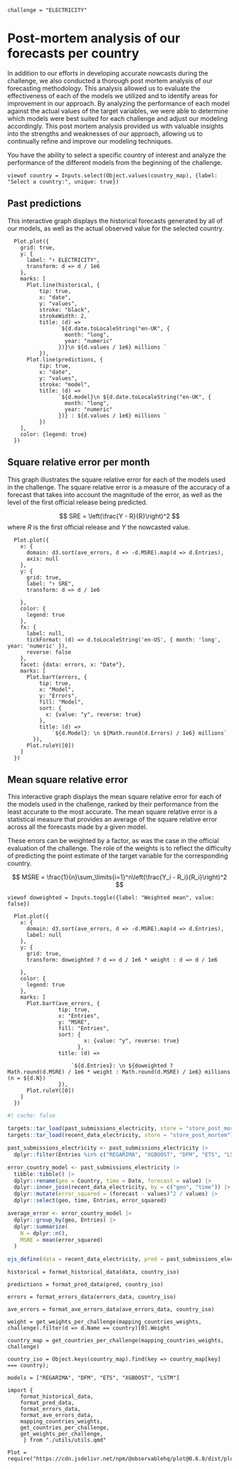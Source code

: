```ojs
challenge = "ELECTRICITY"
```

# Post-mortem analysis of our forecasts per country

In addition to our efforts in developing accurate nowcasts during the challenge, we also conducted a thorough post mortem analysis of our forecasting methodology.
This analysis allowed us to evaluate the effectiveness of each of the models we utilized and to identify areas for improvement in our approach.
By analyzing the performance of each model against the actual values of the target variables, we were able to determine which models were best suited for each challenge and adjust our modeling accordingly.
This post mortem analysis provided us with valuable insights into the strengths and weaknesses of our approach, allowing us to continually refine and improve our modeling techniques.

You have the ability to select a specific country of interest and analyze the performance of the different models from the beginning of the challenge.

```ojs
viewof country = Inputs.select(Object.values(country_map), {label: "Select a country:", unique: true})
```

## Past predictions 

This interactive graph displays the historical forecasts generated by all of our models, as well as the actual observed value for the selected country.

```ojs
  Plot.plot({
    grid: true,
    y: {
      label: "↑ ELECTRICITY",
      transform: d => d / 1e6
    },  
    marks: [
      Plot.line(historical, {
          tip: true,
          x: "date", 
          y: "values", 
          stroke: "black",
          strokeWidth: 2,
          title: (d) =>
                `${d.date.toLocaleString("en-UK", {
                  month: "long",
                  year: "numeric"
                })}\n ${d.values / 1e6} millions `
          }),
      Plot.line(predictions, {
          tip: true,
          x: "date", 
          y: "values",
          stroke: "model",
          title: (d) =>
                `${d.model}\n ${d.date.toLocaleString("en-UK", {
                  month: "long",
                  year: "numeric"
                })} : ${d.values / 1e6} millions `
          })
    ],
    color: {legend: true}
  })
```

## Square relative error per month

This graph illustrates the square relative error for each of the models used in the challenge. The square relative error is a measure of the accuracy of a forecast that takes into account the magnitude of the error, as well as the level of the first official release being predicted.

$$
SRE = \left(\frac{Y - R}{R}\right)^2
$$
where $R$ is the first official release and $Y$ the nowcasted value. 

```ojs
  Plot.plot({
    x: {
      domain: d3.sort(ave_errors, d => -d.MSRE).map(d => d.Entries),
      axis: null
    },
    y: {
      grid: true,
      label: "↑ SRE",
      transform: d => d / 1e6

    },
    color: {
      legend: true
    },
    fx: {
      label: null,
      tickFormat: (d) => d.toLocaleString('en-US', { month: 'long', year: 'numeric' }),    
      reverse: false
    },
    facet: {data: errors, x: "Date"},
    marks: [
      Plot.barY(errors, {
          tip: true,
          x: "Model", 
          y: "Errors", 
          fill: "Model",
          sort: {
            x: {value: "y", reverse: true}
          },
          title: (d) =>
              `${d.Model}: \n ${Math.round(d.Errors) / 1e6} millions`
        }),
      Plot.ruleY([0])
    ]
  })
```

## Mean square relative error

This interactive graph displays the mean square relative error for each of the models used in the challenge, ranked by their performance from the least accurate to the most accurate.
The mean square relative error is a statistical measure that provides an average of the square relative error across all the forecasts made by a given model.

These errors can be weighted by a factor, as was the case in the official evaluation of the challenge. The role of the weights is to reflect the difficulty of predicting the point estimate of the target variable for the corresponding country.

$$
MSRE = \frac{1}{n}\sum_\limits{i=1}^n\left(\frac{Y_i - R_i}{R_i}\right)^2
$$

```ojs
viewof doweighted = Inputs.toggle({label: "Weighted mean", value: false})
```

```ojs
  Plot.plot({
    x: {
      domain: d3.sort(ave_errors, d => -d.MSRE).map(d => d.Entries),
      label: null
    },
    y: {
      grid: true,
      transform: doweighted ? d => d / 1e6 * weight : d => d / 1e6

    },
    color: {
      legend: true
    },
    marks: [
      Plot.barY(ave_errors, {
                tip: true,
                x: "Entries", 
                y: "MSRE",
                fill: "Entries",
                sort: {
                        x: {value: "y", reverse: true}
                      },
                title: (d) =>

                    `${d.Entries}: \n ${doweighted ? Math.round(d.MSRE) / 1e6 * weight : Math.round(d.MSRE) / 1e6} millions (n = ${d.N}) `
                }),
      Plot.ruleY([0])
    ]
  })
```

<!--                 ${d.Entries}: \n ${doweighted ?  Math.round(d.MSRE * weight * 10000) / 10000 :  Math.round(d.MSRE * 10000) / 10000} (n = ${d.N}) -->

<!-- DATA -->

```r
#| cache: false

targets::tar_load(past_submissions_electricity, store = "store_post_mortem")
targets::tar_load(recent_data_electricity, store = "store_post_mortem")

past_submissions_electricity <- past_submissions_electricity |>
  dplyr::filter(Entries %in% c("REGARIMA", "XGBOOST", "DFM", "ETS", "LSTM"))

error_country_model <- past_submissions_electricity |>
  tibble::tibble() |>
  dplyr::rename(geo = Country, time = Date, forecast = value) |>
  dplyr::inner_join(recent_data_electricity, by = c("geo", "time")) |>
  dplyr::mutate(error_squared = (forecast - values)^2 / values) |>
  dplyr::select(geo, time, Entries, error_squared)

average_error <- error_country_model |>
  dplyr::group_by(geo, Entries) |>
  dplyr::summarize(
    N = dplyr::n(),
    MSRE = mean(error_squared)
  )

ojs_define(data = recent_data_electricity, pred = past_submissions_electricity, errors_data = error_country_model, ave_errors_data = average_error)
```

```ojs
historical = format_historical_data(data, country_iso)
```

```ojs
predictions = format_pred_data(pred, country_iso)
```

```ojs
errors = format_errors_data(errors_data, country_iso)
```

```ojs
ave_errors = format_ave_errors_data(ave_errors_data, country_iso)
```

<!-- HELPERS -->

```ojs
weight = get_weights_per_challenge(mapping_countries_weights, challenge).filter(d => d.Name == country)[0].Weight
```

```ojs
country_map = get_countries_per_challenge(mapping_countries_weights, challenge)
```

```ojs
country_iso = Object.keys(country_map).find(key => country_map[key] === country);
```

```ojs
models = ["REGARIMA", "DFM", "ETS", "XGBOOST", "LSTM"]
```

<!-- DEPENDENCIES -->

```ojs
import { 
    format_historical_data,
    format_pred_data,
    format_errors_data,
    format_ave_errors_data,
    mapping_countries_weights,
    get_countries_per_challenge,
    get_weights_per_challenge,
     } from "./utils/utils.qmd"

```

```ojs
Plot = require("https://cdn.jsdelivr.net/npm/@observablehq/plot@0.6.8/dist/plot.umd.min.js")
```
